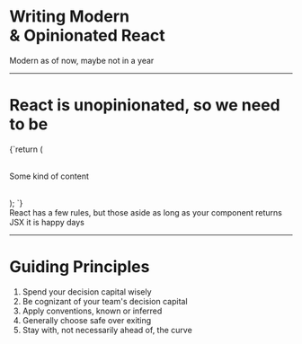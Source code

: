 

# Writing Modern <br /> & Opinionated React

<Notes>Modern as of now, maybe not in a year</Notes>

---

# React is unopinionated, so we need to be

<Appear>
  <div>
    <CodeBlock>
      {`return (
  <div>
    <p>Some kind of content</p>
  </div>
);
`}
    </CodeBlock>
  </div>
</Appear>

<Notes>
  React has a few rules, but those aside as long as your component returns JSX it is happy days
</Notes>

---

# Guiding Principles

1. Spend your decision capital wisely
2. Be cognizant of your team's decision capital
3. Apply conventions, known or inferred
4. Generally choose safe over exiting
5. Stay with, not necessarily ahead of, the curve
